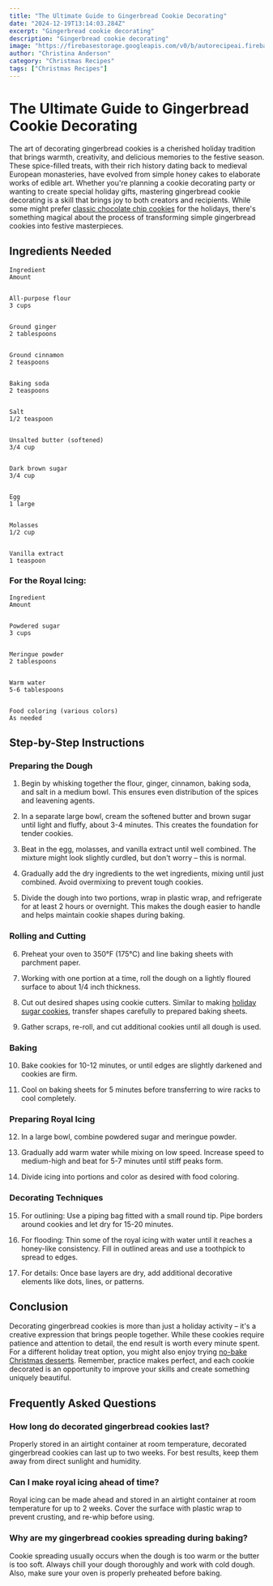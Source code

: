 ```yaml
---
title: "The Ultimate Guide to Gingerbread Cookie Decorating"
date: "2024-12-19T13:14:03.284Z"
excerpt: "Gingerbread cookie decorating"
description: "Gingerbread cookie decorating"
image: "https://firebasestorage.googleapis.com/v0/b/autorecipeai.firebasestorage.app/o/generated-images%2F1734614041882-280t52fsm2v.jpg?alt=media&token=0fdbcb63-db12-4c10-a5f8-623821694e03"
author: "Christina Anderson"
category: "Christmas Recipes"
tags: ["Christmas Recipes"]
---
```



# The Ultimate Guide to Gingerbread Cookie Decorating



The art of decorating gingerbread cookies is a cherished holiday tradition that brings warmth, creativity, and delicious memories to the festive season. These spice-filled treats, with their rich history dating back to medieval European monasteries, have evolved from simple honey cakes to elaborate works of edible art. Whether you're planning a cookie decorating party or wanting to create special holiday gifts, mastering gingerbread cookie decorating is a skill that brings joy to both creators and recipients. While some might prefer [classic chocolate chip cookies](https://healtystack.com/chocolate-chip-holiday-cookies/) for the holidays, there's something magical about the process of transforming simple gingerbread cookies into festive masterpieces.


## Ingredients Needed




    Ingredient
    Amount


    All-purpose flour
    3 cups


    Ground ginger
    2 tablespoons


    Ground cinnamon
    2 teaspoons


    Baking soda
    2 teaspoons


    Salt
    1/2 teaspoon


    Unsalted butter (softened)
    3/4 cup


    Dark brown sugar
    3/4 cup


    Egg
    1 large


    Molasses
    1/2 cup


    Vanilla extract
    1 teaspoon





### For the Royal Icing:



    Ingredient
    Amount


    Powdered sugar
    3 cups


    Meringue powder
    2 tablespoons


    Warm water
    5-6 tablespoons


    Food coloring (various colors)
    As needed





## Step-by-Step Instructions


### Preparing the Dough


1. Begin by whisking together the flour, ginger, cinnamon, baking soda, and salt in a medium bowl. This ensures even distribution of the spices and leavening agents.

2. In a separate large bowl, cream the softened butter and brown sugar until light and fluffy, about 3-4 minutes. This creates the foundation for tender cookies.

3. Beat in the egg, molasses, and vanilla extract until well combined. The mixture might look slightly curdled, but don't worry – this is normal.

4. Gradually add the dry ingredients to the wet ingredients, mixing until just combined. Avoid overmixing to prevent tough cookies.

5. Divide the dough into two portions, wrap in plastic wrap, and refrigerate for at least 2 hours or overnight. This makes the dough easier to handle and helps maintain cookie shapes during baking.


### Rolling and Cutting


6. Preheat your oven to 350°F (175°C) and line baking sheets with parchment paper.

7. Working with one portion at a time, roll the dough on a lightly floured surface to about 1/4 inch thickness.

8. Cut out desired shapes using cookie cutters. Similar to making [holiday sugar cookies](https://healtystack.com/easy-christmas-sugar-cookies/), transfer shapes carefully to prepared baking sheets.

9. Gather scraps, re-roll, and cut additional cookies until all dough is used.


### Baking


10. Bake cookies for 10-12 minutes, or until edges are slightly darkened and cookies are firm.

11. Cool on baking sheets for 5 minutes before transferring to wire racks to cool completely.


### Preparing Royal Icing


12. In a large bowl, combine powdered sugar and meringue powder.

13. Gradually add warm water while mixing on low speed. Increase speed to medium-high and beat for 5-7 minutes until stiff peaks form.

14. Divide icing into portions and color as desired with food coloring.


### Decorating Techniques


15. For outlining: Use a piping bag fitted with a small round tip. Pipe borders around cookies and let dry for 15-20 minutes.

16. For flooding: Thin some of the royal icing with water until it reaches a honey-like consistency. Fill in outlined areas and use a toothpick to spread to edges.

17. For details: Once base layers are dry, add additional decorative elements like dots, lines, or patterns.


## Conclusion


Decorating gingerbread cookies is more than just a holiday activity – it's a creative expression that brings people together. While these cookies require patience and attention to detail, the end result is worth every minute spent. For a different holiday treat option, you might also enjoy trying [no-bake Christmas desserts](https://healtystack.com/no-bake-christmas-dessert/). Remember, practice makes perfect, and each cookie decorated is an opportunity to improve your skills and create something uniquely beautiful.


## Frequently Asked Questions


### How long do decorated gingerbread cookies last?


Properly stored in an airtight container at room temperature, decorated gingerbread cookies can last up to two weeks. For best results, keep them away from direct sunlight and humidity.


### Can I make royal icing ahead of time?


Royal icing can be made ahead and stored in an airtight container at room temperature for up to 2 weeks. Cover the surface with plastic wrap to prevent crusting, and re-whip before using.


### Why are my gingerbread cookies spreading during baking?


Cookie spreading usually occurs when the dough is too warm or the butter is too soft. Always chill your dough thoroughly and work with cold dough. Also, make sure your oven is properly preheated before baking.



